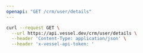 ```yaml
---
openapi: "GET /crm/user/details"
---
```


<RequestExample>

```bash Request
curl --request GET \
  --url https://api.vessel.dev/crm/user/details \
  --header 'Content-Type: application/json' \
  --header 'x-vessel-api-token: '
```

</RequestExample>
